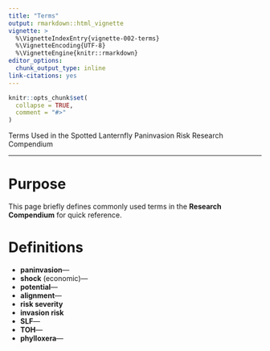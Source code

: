 ```yaml
---
title: "Terms"
output: rmarkdown::html_vignette
vignette: >
  %\VignetteIndexEntry{vignette-002-terms}
  %\VignetteEncoding{UTF-8}
  %\VignetteEngine{knitr::rmarkdown}
editor_options: 
  chunk_output_type: inline
link-citations: yes
---
```


```r
knitr::opts_chunk$set(
  collapse = TRUE,
  comment = "#>"
)
```

Terms Used in the Spotted Lanternfly Paninvasion Risk Research Compendium

***

# Purpose

This page briefly defines commonly used terms in the **Research Compendium** for quick reference.

# Definitions

- **paninvasion**---
- **shock** (economic)---
- **potential**---
- **alignment**---
- **risk severity**
- **invasion risk**
- **SLF**---
- **TOH**---
- **phylloxera**---
